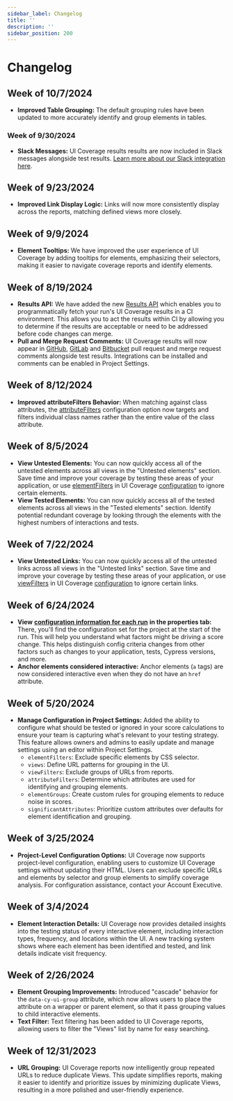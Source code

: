 ```yaml
---
sidebar_label: Changelog
title: ''
description: ''
sidebar_position: 200
---
```


# Changelog

## **Week of 10/7/2024**

- **Improved Table Grouping:** The default grouping rules have been updated to more accurately identify and group elements in tables.

### **Week of 9/30/2024**

- **Slack Messages:** UI Coverage results results are now included in Slack messages alongside test results. [Learn more about our Slack integration here](https://on.cypress.io/slack-integration).

## **Week of 9/23/2024**

- **Improved Link Display Logic:** Links will now more consistently display across the reports, matching defined views more closely.

## **Week of 9/9/2024**

- **Element Tooltips:** We have improved the user experience of UI Coverage by adding tooltips for elements, emphasizing their selectors, making it easier to navigate coverage reports and identify elements.

## Week of 8/19/2024

- **Results API:** We have added the new [Results API](/ui-coverage/results-api) which enables you to programmatically fetch your run's UI Coverage results in a CI environment. This allows you to act the results within CI by allowing you to determine if the results are acceptable or need to be addressed before code changes can merge.
- **Pull and Merge Request Comments:** UI Coverage results will now appear in [GitHub](https://on.cypress.io/github-integration), [GitLab](https://on.cypress.io/gitlab-integration) and [Bitbucket](https://on.cypress.io/bitbucket-integration) pull request and merge request comments alongside test results. Integrations can be installed and comments can be enabled in Project Settings.

## **Week of 8/12/2024**

- **Improved attributeFilters Behavior:** When matching against class attributes, the [attributeFilters](/ui-coverage/configuration/attributefilters) configuration option now targets and filters individual class names rather than the entire value of the class attribute.

## Week of 8/5/2024

- **View Untested Elements:** You can now quickly access all of the untested elements across all views in the "Untested elements" section.
  Save time and improve your coverage by testing these areas of your application, or use
  [elementFilters](/ui-coverage/configuration/elementfilters) in UI Coverage [configuration](/ui-coverage/configuration/overview) to ignore certain elements.
- **View Tested Elements:** You can now quickly access all of the tested elements across all views in the "Tested elements" section. Identify potential redundant coverage by looking through the elements with the highest numbers of interactions and tests.

## Week of 7/22/2024

- **View Untested Links:** You can now quickly access all of the untested links across all views in the "Untested links" section. Save time and improve your coverage by testing these areas of your application,
  or use [viewFilters](/ui-coverage/configuration/viewfilters) in UI Coverage [configuration](/ui-coverage/configuration/overview) to ignore certain links.

## Week of 6/24/2024

- **View** [**configuration information for each run**](/accessibility/configuration/overview#Viewing-Configuration-for-a-Run) **in the properties tab:** There, you'll find the configuration set for the project at the start of the run. This will help you understand what factors might be driving a score change. This helps distinguish config criteria changes from other factors such as changes to your application, tests, Cypress versions, and more.
- **Anchor elements considered interactive:** Anchor elements (`a` tags) are now considered interactive even when they do not have an `href` attribute.

## Week of 5/20/2024

- **Manage Configuration in Project Settings:** Added the ability to configure what should be tested or ignored in your score calculations to ensure your team is capturing what's relevant to your testing strategy. This feature allows owners and admins to easily update and manage settings using an editor within Project Settings.
  - `elementFilters`: Exclude specific elements by CSS selector.
  - `views`: Define URL patterns for grouping in the UI.
  - `viewFilters`: Exclude groups of URLs from reports.
  - `attributeFilters`: Determine which attributes are used for identifying and grouping elements.
  - `elementGroups`: Create custom rules for grouping elements to reduce noise in scores.
  - `significantAttributes`: Prioritize custom attributes over defaults for element identification and grouping.

## Week of 3/25/2024

- **Project-Level Configuration Options:** UI Coverage now supports project-level configuration, enabling users to customize UI Coverage settings without updating their HTML. Users can exclude specific URLs and elements by selector and group elements to simplify coverage analysis. For configuration assistance, contact your Account Executive.

## Week of 3/4/2024

- **Element Interaction Details:** UI Coverage now provides detailed insights into the testing status of every interactive element, including interaction types, frequency, and locations within the UI. A new tracking system shows where each element has been identified and tested, and link details indicate visit frequency.

## Week of 2/26/2024

- **Element Grouping Improvements:** Introduced "cascade" behavior for the `data-cy-ui-group` attribute, which now allows users to place the attribute on a wrapper or parent element, so that it pass grouping values to child interactive elements.
- **Text Filter:** Text filtering has been added to UI Coverage reports, allowing users to filter the "Views" list by name for easy searching.

## Week of 12/31/2023

- **URL Grouping:** UI Coverage reports now intelligently group repeated URLs to reduce duplicate Views. This update simplifies reports, making it easier to identify and prioritize issues by minimizing duplicate Views, resulting in a more polished and user-friendly experience.
